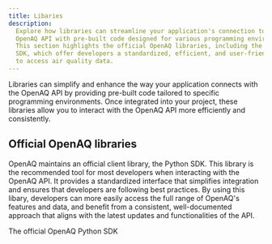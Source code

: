 ```yaml
---
title: Libaries
description:
  Explore how libraries can streamline your application's connection to the
  OpenAQ API with pre-built code designed for various programming environments.
  This section highlights the official OpenAQ libraries, including the Python
  SDK, which offer developers a standardized, efficient, and user-friendly way
  to access air quality data.
---
```


Libraries can simplify and enhance the way your application connects with the
OpenAQ API by providing pre-built code tailored to specific programming
environments. Once integrated into your project, these libraries allow you to
interact with the OpenAQ API more efficiently and consistently.

## Official OpenAQ libraries

OpenAQ maintains an official client library, the Python SDK. This library is the
recommended tool for most developers when interacting with the OpenAQ API. It
provides a standardized interface that simplifies integration and ensures that
developers are following best practices. By using this libary, developers can
more easily access the full range of OpenAQ's features and data, and benefit
from a consistent, well-documented approach that aligns with the latest updates
and functionalities of the API.


<CardGrid>
  <CustomCard
    title="Python SDK"
    href="https://python.openaq.org"
    icon="seti:python"
  >
    <Badge text="New" variant="success" size="small" />
    The official OpenAQ Python SDK
  </CustomCard>
</CardGrid>

<FeedbackForm />